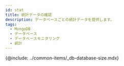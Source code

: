 ```yaml
---
id: stat
title: 統計データの確認
description: データベースごとの統計データを提供します。
tags:
  - MongoDB
  - データベース
  - データベースモニタリング
  - 統計
---
```



<!-- {@include: ../common-items/_db-sql-static.mdx}  -->

<!-- {@include: ../common-items/_db-trend-by-query.mdx} -->

<!-- {@include: ../common-items/_db-detail-view-query.mdx}  -->

<!-- mysql, mariadb, CUBRID 지원 -->

{@include: ../common-items/_db-database-size.mdx} 

<!-- oracle, tibero, CUBRID -->

<!-- {@include: ../common-items/_db-tablespace-size.mdx}-->

<!-- oracle, tibero -->

<!-- {@include: ../common-items/_db-sga-size.mdx} -->
